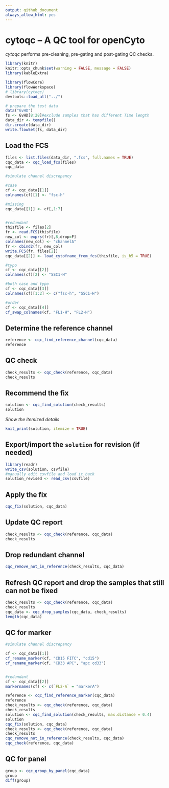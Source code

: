 ```yaml
---
output: github_document
always_allow_html: yes
---
```

# cytoqc -- A QC tool for openCyto

*cytoqc* performs pre-cleaning, pre-gating and post-gating QC checks.

```r
library(knitr)
knitr::opts_chunk$set(warning = FALSE, message = FALSE)
library(kableExtra)
```


```r
library(flowCore)
library(flowWorkspace)
# library(cytoqc)
devtools::load_all("../")
```

```r
# prepare the test data
data("GvHD")
fs <- GvHD[8:28]#exclude samples that has different Time length
data_dir <- tempfile()
dir.create(data_dir)
write.flowSet(fs, data_dir)
```

## Load the FCS

```r
files <- list.files(data_dir, ".fcs", full.names = TRUE)
cqc_data <- cqc_load_fcs(files)
cqc_data
```

```r
#simulate channel discrepancy

#case
cf <- cqc_data[[1]]
colnames(cf)[1] <- "fsc-h"

#missing
cqc_data[[1]] <- cf[,1:7]


#redundant
thisfile <- files[2]
fr <- read.FCS(thisfile)
new_col <- exprs(fr)[,8,drop=F]
colnames(new_col) <- "channelA"
fr <- cbind2(fr, new_col)
write.FCS(fr, files[2])
cqc_data[[2]] <- load_cytoframe_from_fcs(thisfile, is_h5 = TRUE)

#typo
cf <- cqc_data[[2]]
colnames(cf)[2] <- "SSC1-H"

#both case and typo
cf <- cqc_data[[3]]
colnames(cf)[1:2] <- c("fsc-h", "SSC1-H")

#order
cf <- cqc_data[[4]]
cf_swap_colnames(cf, "FL1-H", "FL2-H")

```
## Determine the reference channel

```r
reference <- cqc_find_reference_channel(cqc_data)
reference
```

## QC check
```r
check_results <- cqc_check(reference, cqc_data)
check_results
```


## Recommend the fix 
```r
solution <- cqc_find_solution(check_results) 
solution
```

*Show the itemized details*
```r
knit_print(solution, itemize = TRUE)
```

## Export/import the `solution` for revision (if needed)
```r
library(readr)
write_csv(solution, csvfile)
#manually edit csvfile and load it back
solution_revised <- read_csv(csvfile)
```

## Apply the fix

```r
cqc_fix(solution, cqc_data)
```
## Update QC report
```r
check_results <- cqc_check(reference, cqc_data)
check_results
```

## Drop redundant channel
```r
cqc_remove_not_in_reference(check_results, cqc_data)
```
     
## Refresh QC report and drop the samples that still can not be fixed
```r
check_results <- cqc_check(reference, cqc_data)
check_results
cqc_data <- cqc_drop_samples(cqc_data, check_results)
length(cqc_data)
```

## QC for marker
```r
#simulate channel discrepancy

cf <- cqc_data[[1]]
cf_rename_marker(cf, "CD15 FITC", "cd15")
cf_rename_marker(cf, "CD33 APC", "apc cd33")


#redundant
cf <- cqc_data[[2]]
markernames(cf) <- c(`FL2-A` = "markerA")

```


```r
reference <- cqc_find_reference_marker(cqc_data)
reference
check_results <- cqc_check(reference, cqc_data)
check_results
solution <- cqc_find_solution(check_results, max.distance = 0.4) 
solution
cqc_fix(solution, cqc_data)
check_results <- cqc_check(reference, cqc_data)
check_results
cqc_remove_not_in_reference(check_results, cqc_data)
cqc_check(reference, cqc_data)
```

## QC for panel
```r
group <- cqc_group_by_panel(cqc_data)
group
diff(group)
```

